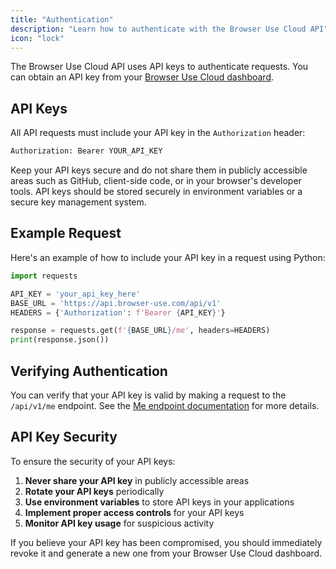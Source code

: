 ```yaml
---
title: "Authentication"
description: "Learn how to authenticate with the Browser Use Cloud API"
icon: "lock"
---
```


The Browser Use Cloud API uses API keys to authenticate requests. You can obtain an API key from your [Browser Use Cloud dashboard](https://cloud.browser-use.com/settings/api-keys).

## API Keys

All API requests must include your API key in the `Authorization` header:

```bash
Authorization: Bearer YOUR_API_KEY
```

Keep your API keys secure and do not share them in publicly accessible areas such as GitHub, client-side code, or in your browser's developer tools. API keys should be stored securely in environment variables or a secure key management system.

## Example Request

Here's an example of how to include your API key in a request using Python:

```python
import requests

API_KEY = 'your_api_key_here'
BASE_URL = 'https://api.browser-use.com/api/v1'
HEADERS = {'Authorization': f'Bearer {API_KEY}'}

response = requests.get(f'{BASE_URL}/me', headers=HEADERS)
print(response.json())
```

## Verifying Authentication

You can verify that your API key is valid by making a request to the `/api/v1/me` endpoint. See the [Me endpoint documentation](/api-reference/api-v1/me) for more details.

## API Key Security

To ensure the security of your API keys:

1. **Never share your API key** in publicly accessible areas
2. **Rotate your API keys** periodically
3. **Use environment variables** to store API keys in your applications
4. **Implement proper access controls** for your API keys
5. **Monitor API key usage** for suspicious activity

If you believe your API key has been compromised, you should immediately revoke it and generate a new one from your Browser Use Cloud dashboard.
